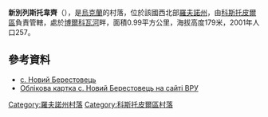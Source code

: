 {{coord|50|51|3|N|26|20|43|E|scale:30000|display=title}}

'''新別列斯托韋齊'''（{{lang-uk|Новий Берестовець}}），是[[烏克蘭|烏克蘭]]的村落，位於該國西北部[[羅夫諾州|羅夫諾州]]，由[[科斯托皮爾區|科斯托皮爾區]]負責管轄，處於[[博爾科瓦河|博爾科瓦河]]畔，面積0.99平方公里，海拔高度179米，2001年人口257。

==參考資料==
*[http://w1.c1.rada.gov.ua/pls/z7503/A005?rdat1=23.04.2014&rf7571=27841 с. Новий Берестовець] {{Wayback|url=http://w1.c1.rada.gov.ua/pls/z7503/A005?rdat1=23.04.2014&rf7571=27841 |date=20200522182516 }}
* [http://w1.c1.rada.gov.ua/pls/z7503/A005?rdat1=23.04.2014&rf7571=27841 Облікова картка с. Новий Берестовець на сайті ВРУ] {{Wayback|url=http://w1.c1.rada.gov.ua/pls/z7503/A005?rdat1=23.04.2014&rf7571=27841 |date=20200522182516 }}

{{DEFAULTSORT:Новий Берестовець}}
[[Category:羅夫諾州村落|Category:羅夫諾州村落]]
[[Category:科斯托皮爾區村落|Category:科斯托皮爾區村落]]


{{Rivne-geo-stub}}